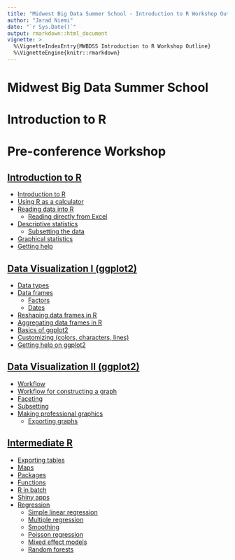 ```yaml
---
title: "Midwest Big Data Summer School - Introduction to R Workshop Outline"
author: "Jarad Niemi"
date: "`r Sys.Date()`"
output: rmarkdown::html_document
vignette: >
  %\VignetteIndexEntry{MWBDSS Introduction to R Workshop Outline}
  %\VignetteEngine{knitr::rmarkdown}
---
```


# Midwest Big Data Summer School
# Introduction to R
# Pre-conference Workshop

## [Introduction to R](01_intro.html)

- [Introduction to R](01_intro.html#intro)
- [Using R as a calculator](01_intro.html#calculator)
- [Reading data into R](01_intro.html#reading)
    - [Reading directly from Excel](01_intro.html#excel)
- [Descriptive statistics](01_intro.html#descriptive)
    - [Subsetting the data](01_intro.html#subsetting)
- [Graphical statistics](01_intro.html#graphical)
- [Getting help](01_intro.html#help)

## [Data Visualization I (ggplot2)](02_graphics.html)

- [Data types](02_graphics.html#types)
- [Data frames](02_graphics.html#frames)
    - [Factors](02_graphics.html#factor)
    - [Dates](02_graphics.html#dates)
- [Reshaping data frames in R](02_graphics.html#reshaping)
- [Aggregating data frames in R](02_graphics.html#aggregating)
- [Basics of ggplot2](02_graphics.html#ggplot2)
- [Customizing (colors, characters, lines)](02_graphics.html#customizing)
- [Getting help on ggplot2](02_graphics.html#help)

## [Data Visualization II (ggplot2)](03_advanced_graphics.html)

- [Workflow](03_advanced_graphics.html#workflow)
- [Workflow for constructing a graph](03_advanced_graphics.html#graph_workflow)
- [Faceting](03_advanced_graphics.html#faceting)
- [Subsetting](03_advanced_graphics.html#subsetting)
- [Making professional graphics](03_advanced_graphics.html#professional)
    - [Exporting graphs](03_advanced_graphics.html#exporting)

## [Intermediate R](04_intermediate_R.html)

- [Exporting tables](04_intermediate_R.html#exporting_tables)
- [Maps](04_intermediate_R.html#maps)
- [Packages](04_intermediate_R.html#packages)
- [Functions](04_intermediate_R.html#functions)
- [R in batch](04_intermediate_R.html#batch)
- [Shiny apps](04_intermediate_R.html#shiny) 
- [Regression](04_intermediate_R.html#regression)
    - [Simple linear regression](04_intermediate_R.html#slr)
    - [Multiple regression](04_intermediate_R.html#multiple_regression)
    - [Smoothing](04_intermediate_R.html#smoothing)
    - [Poisson regression](04_intermediate_R.html#poisson_regression)
    - [Mixed effect models](04_intermediate_R.html#mixed_effect)
    - [Random forests](04_intermediate_R.html#random_forests)
